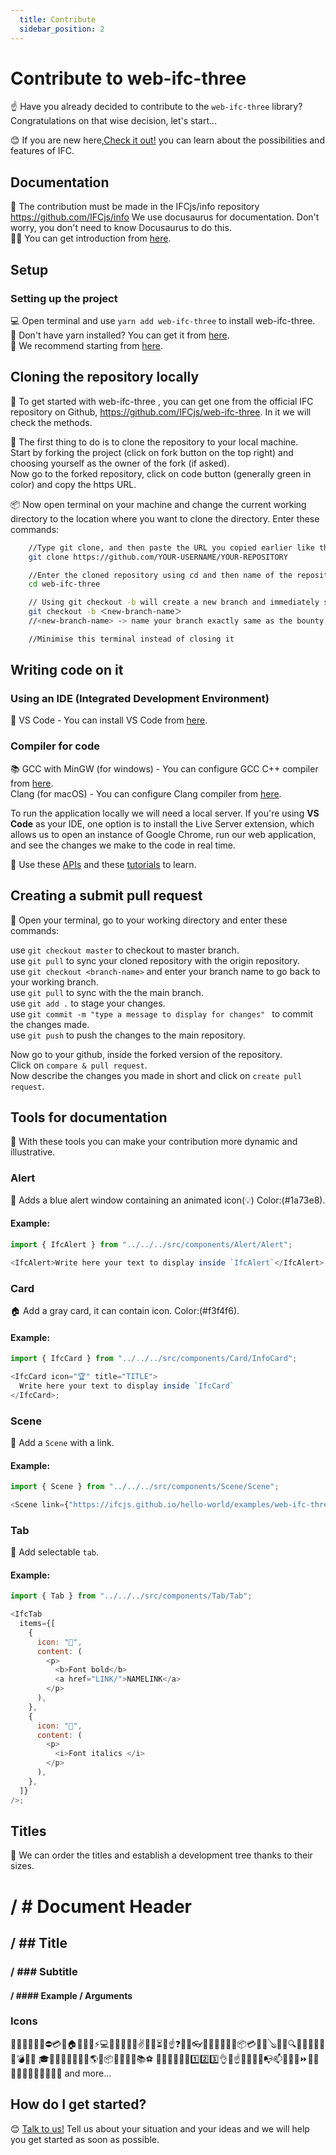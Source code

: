 ```yaml
---
  title: Contribute
  sidebar_position: 2
---
```



# Contribute to web-ifc-three

☝
Have you already decided to contribute to the `web-ifc-three` library? Congratulations on that wise decision, let's start...

😊
If you are new here,[Check it out!](https://ifcjs.github.io/info/docs/Introduction) you can learn about the possibilities and features of IFC.

## Documentation

📜
The contribution must be made in the IFCjs/info repository https://github.com/IFCjs/info We use docusaurus for documentation. Don't worry, you don't need to know Docusaurus to do this.<br/>
👨‍🎨
You can get introduction from [here](https://ifcjs.github.io/info/docs/Guide/web-ifc-three/Introduction).

## Setup

### Setting up the project

💻 Open terminal and use `yarn add web-ifc-three` to install web-ifc-three. <br/>
🧵 Don't have yarn installed? You can get it from [here](https://classic.yarnpkg.com/lang/en/docs/install/#windows-stable).<br/>
🚀 We recommend starting from [here](https://ifcjs.github.io/info/docs/Hello%20world/).


## Cloning the repository locally

🧰
To get started with web-ifc-three , you can get one from the official IFC repository on Github, https://github.com/IFCjs/web-ifc-three. In it we will check the methods.

📁
The first thing to do is to clone the repository to your local machine.<br/>
Start by forking the project (click on fork button on the top right) and choosing yourself as the owner of the fork (if asked).<br/>
Now go to the forked repository, click on code button (generally green in color) and copy the https URL.

📦 Now open terminal on your machine and change the current working directory to the location where you want to clone the directory.
Enter these commands:

```bash
    //Type git clone, and then paste the URL you copied earlier like this
    git clone https://github.com/YOUR-USERNAME/YOUR-REPOSITORY

    //Enter the cloned repository using cd and then name of the repository like this
    cd web-ifc-three

    // Using git checkout -b will create a new branch and immediately switch to it
    git checkout -b ＜new-branch-name＞
    //<new-branch-name> -> name your branch exactly same as the bounty name or the name starts with bounty ID

    //Minimise this terminal instead of closing it
```

## Writing code on it

### Using an IDE (Integrated Development Environment)

📝 VS Code - You can install VS Code from [here](https://code.visualstudio.com/download).

### Compiler for code

📚 GCC with MinGW (for windows) - You can configure GCC C++ compiler from [here](https://code.visualstudio.com/docs/cpp/config-mingw). <br/>
Clang (for macOS) - You can configure Clang compiler from [here](https://code.visualstudio.com/docs/cpp/config-clang-mac).

<IfcAlert>
  To run the application locally we will need a local server. If you're using <b>VS Code</b> as your IDE, one option is to install the Live Server extension, which allows us to open an instance of Google Chrome, run our web application, and see the changes we make to the code in real time.
</IfcAlert>

🚧 Use these [APIs](https://ifcjs.github.io/info/docs/Guide/web-ifc-three/api) and these [tutorials](https://ifcjs.github.io/info/docs/Guide/web-ifc-three/Tutorials/Picking) to learn.<br/>

## Creating a submit pull request

🔢 Open your terminal, go to your working directory and enter these commands:

use `git checkout master` to checkout to master branch.<br/>
use `git pull` to sync your cloned repository with the origin repository.<br/>
use `git checkout <branch-name>` and enter your branch name to go back to your working branch.<br/>
use `git pull` to sync with the the main branch.<br/>
use `git add .` to stage your changes.<br/>
use `git commit -m "type a message to display for changes" ` to commit the changes made.<br/>
use `git push` to push the changes to the main repository.

Now go to your github, inside the forked version of the repository.<br/>
Click on `compare & pull request`.<br/>
Now describe the changes you made in short and click on `create pull request`.


## Tools for documentation

🧶
With these tools you can make your contribution more dynamic and illustrative.

### Alert

🎹
Adds a blue alert window containing an animated icon(💡) Color:(#1a73e8).

#### Example:

```js
import { IfcAlert } from "../../../src/components/Alert/Alert";

<IfcAlert>Write here your text to display inside `IfcAlert`</IfcAlert>;
```

### Card

🏠
Add a gray card, it can contain icon. Color:(#f3f4f6).

#### Example:

```js
import { IfcCard } from "../../../src/components/Card/InfoCard";

<IfcCard icon="🏆" title="TITLE">
  Write here your text to display inside `IfcCard`
</IfcCard>;
```

### Scene

💎
Add a `Scene` with a link.

#### Example:

```js
import { Scene } from "../../../src/components/Scene/Scene";

<Scene link={"https://ifcjs.github.io/hello-world/examples/web-ifc-three/helloworld/"} />;
```

### Tab

🌵
Add selectable `tab`.

#### Example:

```js
import { Tab } from "../../../src/components/Tab/Tab";

<IfcTab
  items={[
    {
      icon: "🤖",
      content: (
        <p>
          <b>Font bold</b>
          <a href="LINK/">NAMELINK</a>
        </p>
      ),
    },
    {
      icon: "🦅",
      content: (
        <p>
          <i>Font italics </i>
        </p>
      ),
    },
  ]}
/>;
```

## Titles

🎉
We can order the titles and establish a development tree thanks to their sizes.

# / # Document Header

## / ## Title

### / ### Subtitle

#### / #### Example / Arguments

### Icons

📝🤔👩‍💻🤷‍♀️⛔💳🤖🏠🎩🧊🎯⚡💻🧑📁💎🐱‍👤✌🌱🧰⏳💾☝❓🌚👀👓🎹👨‍💼👷‍♀️🚧📦💳📜🎸🪕🎻📕🔍📘📗📒🌀🧱✨💣💥💅
🎓👬💛🐁🌵😊🤕🚦🌎🔥📦🌳🌲🌴🚀📚⚽ 🌈🥶🧵🧠💼🔢1️⃣2️⃣3️⃣👌🦅☝📝🎨🧻📁📭📫🎥🚩🎉⏩🚴‍♂️👨‍🎨🤏🚪💪🧶🐭🐣🔳
and more...


## How do I get started?

😊
[Talk to us!](https://discord.gg/FXfyR4XrKT) Tell us about your situation and your ideas and we will help you get started as soon as possible.

